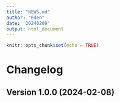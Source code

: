 ```yaml
---
title: "NEWS.md"
author: "Eden"
date: '20240209'
output: html_document
---
```


```r
knitr::opts_chunk$set(echo = TRUE)
```

# Changelog

## Version 1.0.0 (2024-02-08)
